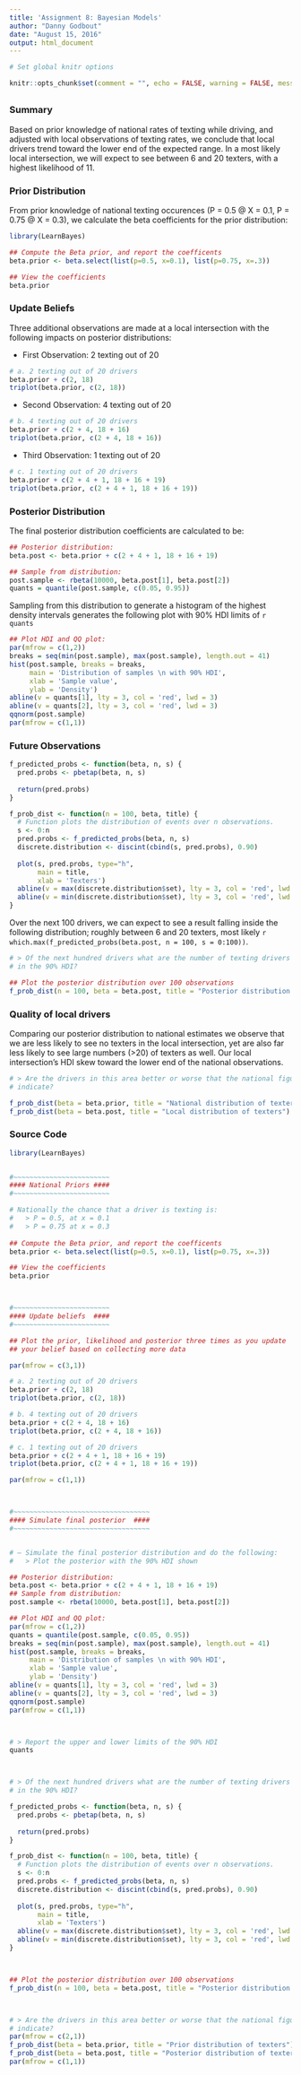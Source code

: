 ```yaml
---
title: 'Assignment 8: Bayesian Models'
author: "Danny Godbout"
date: "August 15, 2016"
output: html_document
---
```



```r
# Set global knitr options

knitr::opts_chunk$set(comment = "", echo = FALSE, warning = FALSE, message = FALSE)


```



##  {.tabset}

### Summary

Based on prior knowledge of national rates of texting while driving, and adjusted with local observations of texting rates, we conclude that local drivers trend toward the lower end of the expected range. In a most likely local intersection, we will expect to see between 6 and 20 texters, with a highest likelihood of 11. 

### Prior Distribution

From prior knowledge of national texting occurences (P = 0.5 @ X = 0.1, P = 0.75 @ X = 0.3), we calculate the beta coefficients for the prior distribution:

``` r
library(LearnBayes)

## Compute the Beta prior, and report the coefficents
beta.prior <- beta.select(list(p=0.5, x=0.1), list(p=0.75, x=.3))

## View the coefficients
beta.prior
```


### Update Beliefs

Three additional observations are made at a local intersection with the following impacts on posterior distributions:

* First Observation: 2 texting out of 20
``` r

# a. 2 texting out of 20 drivers
beta.prior + c(2, 18)
triplot(beta.prior, c(2, 18))

```

* Second Observation: 4 texting out of 20
``` r

# b. 4 texting out of 20 drivers
beta.prior + c(2 + 4, 18 + 16)
triplot(beta.prior, c(2 + 4, 18 + 16))

```

* Third Observation: 1 texting out of 20
``` r

# c. 1 texting out of 20 drivers
beta.prior + c(2 + 4 + 1, 18 + 16 + 19)
triplot(beta.prior, c(2 + 4 + 1, 18 + 16 + 19))

```


### Posterior Distribution

The final posterior distribution coefficients are calculated to be:

``` r
## Posterior distribution:
beta.post <- beta.prior + c(2 + 4 + 1, 18 + 16 + 19)

## Sample from distribution:
post.sample <- rbeta(10000, beta.post[1], beta.post[2])
quants = quantile(post.sample, c(0.05, 0.95))

```

Sampling from this distribution to generate a histogram of the highest density intervals generates the following plot with 90% HDI limits of `r quants`

``` r


## Plot HDI and QQ plot:
par(mfrow = c(1,2))
breaks = seq(min(post.sample), max(post.sample), length.out = 41)
hist(post.sample, breaks = breaks, 
     main = 'Distribution of samples \n with 90% HDI',
     xlab = 'Sample value',
     ylab = 'Density')
abline(v = quants[1], lty = 3, col = 'red', lwd = 3)
abline(v = quants[2], lty = 3, col = 'red', lwd = 3)
qqnorm(post.sample)
par(mfrow = c(1,1))
```

### Future Observations

``` r
f_predicted_probs <- function(beta, n, s) {
  pred.probs <- pbetap(beta, n, s)
  
  return(pred.probs)
}

f_prob_dist <- function(n = 100, beta, title) {
  # Function plots the distribution of events over n observations.
  s <- 0:n
  pred.probs <- f_predicted_probs(beta, n, s)
  discrete.distribution <- discint(cbind(s, pred.probs), 0.90)
  
  plot(s, pred.probs, type="h", 
       main = title,
       xlab = 'Texters')
  abline(v = max(discrete.distribution$set), lty = 3, col = 'red', lwd = 3)
  abline(v = min(discrete.distribution$set), lty = 3, col = 'red', lwd = 3)
}
```

Over the next 100 drivers, we can expect to see a result falling inside the following distribution; roughly between 6 and 20 texters, most likely `r which.max(f_predicted_probs(beta.post, n = 100, s = 0:100))`.

```r

# > Of the next hundred drivers what are the number of texting drivers
# in the 90% HDI?

## Plot the posterior distribution over 100 observations
f_prob_dist(n = 100, beta = beta.post, title = "Posterior distribution of texters")

```

### Quality of local drivers

Comparing our posterior distribution to national estimates we observe that we are less likely to see no texters in the local intersection, yet are also far less likely to see large numbers (>20) of texters as well. Our local intersection's HDI skew toward the lower end of the national observations.

```r

# > Are the drivers in this area better or worse that the national figures
# indicate?

f_prob_dist(beta = beta.prior, title = "National distribution of texters")
f_prob_dist(beta = beta.post, title = "Local distribution of texters")

```


### Source Code

``` r

library(LearnBayes)


#~~~~~~~~~~~~~~~~~~~~~~~~
#### National Priors ####
#~~~~~~~~~~~~~~~~~~~~~~~~

# Nationally the chance that a driver is texting is:
#   > P = 0.5, at x = 0.1
#   > P = 0.75 at x = 0.3
  
## Compute the Beta prior, and report the coefficents
beta.prior <- beta.select(list(p=0.5, x=0.1), list(p=0.75, x=.3))

## View the coefficients
beta.prior



#~~~~~~~~~~~~~~~~~~~~~~~~
#### Update beliefs  ####
#~~~~~~~~~~~~~~~~~~~~~~~~

## Plot the prior, likelihood and posterior three times as you update
## your belief based on collecting more data

par(mfrow = c(3,1))

# a. 2 texting out of 20 drivers
beta.prior + c(2, 18)
triplot(beta.prior, c(2, 18))

# b. 4 texting out of 20 drivers
beta.prior + c(2 + 4, 18 + 16)
triplot(beta.prior, c(2 + 4, 18 + 16))

# c. 1 texting out of 20 drivers
beta.prior + c(2 + 4 + 1, 18 + 16 + 19)
triplot(beta.prior, c(2 + 4 + 1, 18 + 16 + 19))

par(mfrow = c(1,1))



#~~~~~~~~~~~~~~~~~~~~~~~~~~~~~~~~~~
#### Simulate final posterior  ####
#~~~~~~~~~~~~~~~~~~~~~~~~~~~~~~~~~~


# – Simulate the final posterior distribution and do the following:
#   > Plot the posterior with the 90% HDI shown

## Posterior distribution:
beta.post <- beta.prior + c(2 + 4 + 1, 18 + 16 + 19)
## Sample from distribution:
post.sample <- rbeta(10000, beta.post[1], beta.post[2])

## Plot HDI and QQ plot:
par(mfrow = c(1,2))
quants = quantile(post.sample, c(0.05, 0.95))
breaks = seq(min(post.sample), max(post.sample), length.out = 41)
hist(post.sample, breaks = breaks, 
     main = 'Distribution of samples \n with 90% HDI',
     xlab = 'Sample value',
     ylab = 'Density')
abline(v = quants[1], lty = 3, col = 'red', lwd = 3)
abline(v = quants[2], lty = 3, col = 'red', lwd = 3)
qqnorm(post.sample)
par(mfrow = c(1,1))



# > Report the upper and lower limits of the 90% HDI
quants



# > Of the next hundred drivers what are the number of texting drivers
# in the 90% HDI?

f_predicted_probs <- function(beta, n, s) {
  pred.probs <- pbetap(beta, n, s)
  
  return(pred.probs)
}

f_prob_dist <- function(n = 100, beta, title) {
  # Function plots the distribution of events over n observations.
  s <- 0:n
  pred.probs <- f_predicted_probs(beta, n, s)
  discrete.distribution <- discint(cbind(s, pred.probs), 0.90)
  
  plot(s, pred.probs, type="h", 
       main = title,
       xlab = 'Texters')
  abline(v = max(discrete.distribution$set), lty = 3, col = 'red', lwd = 3)
  abline(v = min(discrete.distribution$set), lty = 3, col = 'red', lwd = 3)
}



## Plot the posterior distribution over 100 observations
f_prob_dist(n = 100, beta = beta.post, title = "Posterior distribution of texters")



# > Are the drivers in this area better or worse that the national figures
# indicate?
par(mfrow = c(2,1))
f_prob_dist(beta = beta.prior, title = "Prior distribution of texters")
f_prob_dist(beta = beta.post, title = "Posterior distribution of texters")
par(mfrow = c(1,1))


```